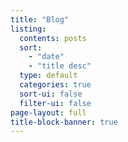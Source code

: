 ```yaml
---
title: "Blog"
listing:
  contents: posts
  sort:
    - "date"
    - "title desc"
  type: default
  categories: true
  sort-ui: false
  filter-ui: false
page-layout: full
title-block-banner: true
---
```


